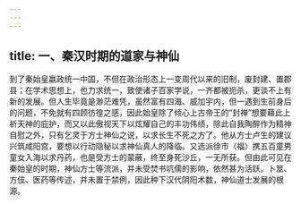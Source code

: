 ```yaml
---
---
---
```

title: 一、秦汉时期的道家与神仙
---




到了秦始皇嬴政统一中国，不但在政治形态上一变周代以来的旧制，废封建、置郡县；在学术思想上，也力求统一，致使诸子百家学说，一齐都被扼杀，更谈不上有新的发展。但人生毕竟是渺茫难凭，虽然富有四海、威加宇内，但一遇到生前身后的问题，不免就有四顾彷徨之感，因此始皇除了倾心上古帝王的“封禅”想要藉此上祈天神的庇护，而又以此傲视天下以炫耀自己的丰功伟绩，除此自我陶醉作为精神自慰之外，只有乞灵于方士神仙之说，以求长生不死之方了。他从方士卢生的建议兴筑咸阳宫，要想以行动隐秘以求神仙真人的降临。又选派徐市（福）携五百童男童女入海以求丹药，也是受方士的蒙蔽，终至身死沙丘，一无所获。但由此可见在秦始皇的时期，神仙方士等流派，并未受焚书坑儒的影响，依然甚为活跃。卜筮、方伎、医药等传述，并未置于禁例，因此种下汉代阴阳术数，神仙道士发展的根源。